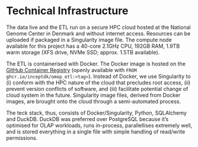 # Technical Infrastructure   {#technical-infrastructure}

The data live and the ETL run on a secure HPC cloud hosted at the National Genome Center in Denmark and without internet access. Resources can be uploaded if packaged in a Singularity image file. The compute node available for this project has a 40-core 2.1GHz CPU, 192GB RAM, 1.9TB warm storage (XFS drive, NVMe SSD; approx. 1.5TB available).

The ETL is containerised with Docker. The Docker image is hosted on the [GitHub Container Registry](https://ghcr.io) (openly available with `FROM ghcr.io/inceptdk/omop_etl:<tag>`). Instead of Docker, we use Singularity to (i) conform with the HPC nature of the cloud that precludes root access, (ii) prevent version conflicts of software, and (iii) facilitate potential change of cloud system in the future. Singularity image files, derived from Docker images, are brought onto the cloud through a semi-automated process.

The teck stack, thus, consists of Docker/Singularity, Python, SQLAlchemy and DuckDB. DuckDB was preferred over PostgreSQL because it's optimised for OLAP workloads, runs in-process, parallellises extremely well, and is stored everything in a single file with simple handling of read/write permissions.
